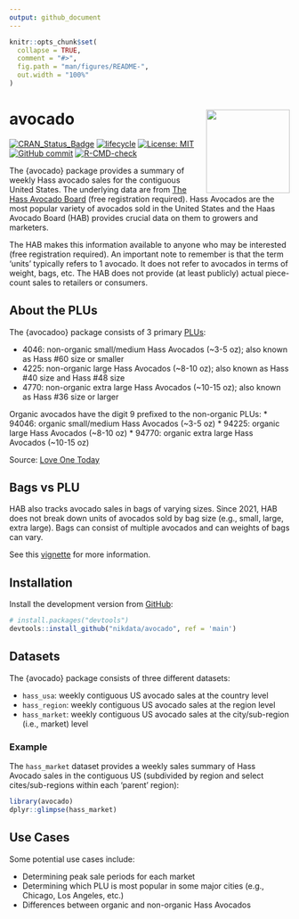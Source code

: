 ```yaml
---
output: github_document
---
```


<!-- README.md is generated from README.Rmd. Please edit that file -->

```r
knitr::opts_chunk$set(
  collapse = TRUE,
  comment = "#>",
  fig.path = "man/figures/README-",
  out.width = "100%"
)
```

# avocado <a href='https://nikdata.github.io/avocado/'><img src='man/figures/avocado.png' align="right" width="150" height="150" />

<!-- badges: start -->
[![CRAN_Status_Badge](https://www.r-pkg.org/badges/version/avocado)](https://cran.r-project.org/package=avocado)
[![lifecycle](https://img.shields.io/badge/lifecycle-experimental-orange.svg)](https://lifecycle.r-lib.org/articles/stages.html#experimental)
[![License: MIT](https://img.shields.io/badge/License-MIT-blue.svg)](https://opensource.org/licenses/MIT)
[![GitHub commit](https://img.shields.io/github/last-commit/nikdata/avocado)](https://github.com/nikdata/avocado/commit/main)
[![R-CMD-check](https://github.com/nikdata/avocado/workflows/R-CMD-check/badge.svg)](https://github.com/nikdata/avocado/actions)
<!-- badges: end -->

The {avocado} package provides a summary of weekly Hass avocado sales for the contiguous United States. The underlying data are from [The Hass Avocado Board](https://hassavocadoboard.com) (free registration required). Hass Avocados are the most popular variety of avocados sold in the United States and the Haas Avocado Board (HAB) provides crucial data on them to growers and marketers.

The HAB makes this information available to anyone who may be interested (free registration required). An important note to remember is that the term 'units' typically refers to 1 avocado. It does not refer to avocados in terms of weight, bags, etc. The HAB does not provide (at least publicly) actual piece-count sales to retailers or consumers.

## About the PLUs
The {avocadoo} package consists of 3 primary [PLUs](https://en.wikipedia.org/wiki/Price_look-up_code):

* 4046: non-organic small/medium Hass Avocados (~3-5 oz); also known as Hass #60 size or smaller
* 4225: non-organic large Hass Avocados (~8-10 oz); also known as Hass #40 size and Hass #48 size
* 4770: non-organic extra large Hass Avocados (~10-15 oz); also known as Hass #36 size or larger

Organic avocados have the digit 9 prefixed to the non-organic PLUs:
* 94046: organic small/medium Hass Avocados (~3-5 oz)
* 94225: organic large Hass Avocados (~8-10 oz)
* 94770: organic extra large Hass Avocados (~10-15 oz)

Source: [Love One Today](https://loveonetoday.com/how-to/identify-hass-avocados/)

## Bags vs PLU

HAB also tracks avocado sales in bags of varying sizes. Since 2021, HAB does not break down units of avocados sold by bag size (e.g., small, large, extra large). Bags can consist of multiple avocados and can weights of bags can vary.

See this [vignette](https://nikdata.github.io/avocado/articles/a_intro.html) for more information.

## Installation

Install the development version from [GitHub](https://github.com/):

``` r
# install.packages("devtools")
devtools::install_github("nikdata/avocado", ref = 'main')
```

## Datasets

The {avocado} package consists of three different datasets:

- `hass_usa`: weekly contiguous US avocado sales at the country level
- `hass_region`: weekly contiguous US avocado sales at the region level
- `hass_market`: weekly contiguous US avocado sales at the city/sub-region (i.e., market) level

### Example

The `hass_market` dataset provides a weekly sales summary of Hass Avocado sales in the contiguous US (subdivided by region and select cites/sub-regions within each 'parent' region):

```r
library(avocado)
dplyr::glimpse(hass_market)
```

## Use Cases

Some potential use cases include:

- Determining peak sale periods for each market
- Determining which PLU is most popular in some major cities (e.g., Chicago, Los Angeles, etc.)
- Differences between organic and non-organic Hass Avocados
